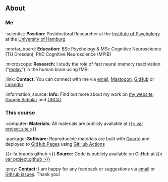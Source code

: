 ## About

::: {.fragment}

### Me

:scientist: **Position:** Postdoctoral Researcher at the [Institute of Psychology](https://www.psy.uni-hamburg.de/en.html) at the [University of Hamburg](https://www.psy.uni-hamburg.de/en/arbeitsbereiche/lern-und-veraenderungsmechanismen.html)

:mortar_board: **Education:** BSc Psychology & MSc Cognitive Neuroscience (TU Dresden), PhD Cognitive Neuroscience (MPIB)

:microscope: **Research:** I study the role of fast neural memory reactivation ("[replay](https://en.wikipedia.org/wiki/Hippocampal_replay)") in the human brain using fMRI

:link: **Contact:** You can connect with me via [email]({{< var project.mailto >}}), [Mastodon]({{< var team.lennart.mastodon >}}),
[GitHub]({{< var team.lennart.github >}}) or
[LinkedIn]({{< var team.lennart.linkedin >}})

:information_source: **Info:** Find out more about my work on [my website]({{< var team.lennart.website >}}), [Google Scholar]({{< var team.lennart.scholar >}}) and [ORCiD]({{< var team.lennart.orcid >}})

:::

::: {.fragment}

### This course

:computer: **Materials:** All materials are publicly available at [{{< var project.site >}}]({{< var project.site >}})

:package: **Software:** Reproducible materials are built with [Quarto](https://quarto.org/) and deployed to [GitHub Pages](https://pages.github.com/) using [GitHub Actions](https://github.com/features/actions)

<!-- 
:trackball: **DOI:** [10.5281/zenodo.5012476](http://doi.org/10.5281/zenodo.5012476) (generated using GitHub releases + Zenodo, see details [here](https://guides.github.com/activities/citable-code/))
-->

{{< fa brands github >}} **Source:** Code is publicly available on GitHub at [{{< var project.github >}}]({{< var project.github >}})

:pray: **Contact:** I am happy for any feedback or suggestions via [email]({{< var project.mailto >}}) or [GitHub issues]({{< var project.issues >}}). Thank you!

:::
